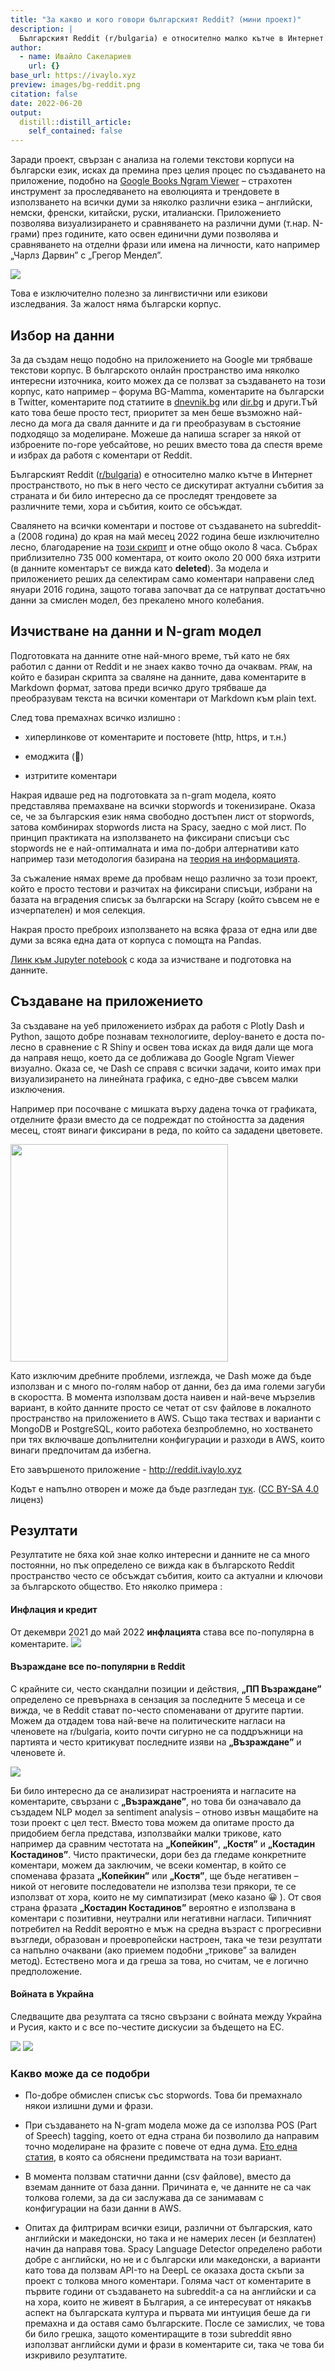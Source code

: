 ```yaml
---
title: "За какво и кого говори българският Reddit? (мини проект)"
description: |
  Българският Reddit (r/bulgaria) е относително малко кътче в Интернет пространството, но пък в него често се дискутират актуални събития за страната и би било интересно да се проследят трендовете за различните теми, хора и събития, които се обсъждат. 
author:
  - name: Ивайло Сакелариев
    url: {}
base_url: https://ivaylo.xyz
preview: images/bg-reddit.png
citation: false
date: 2022-06-20
output:
  distill::distill_article:
    self_contained: false
---
```


Заради проект, свързан с анализа на големи текстови корпуси на български език, исках да премина през целия процес по създаването на приложение, подобно на [Google Books Ngram Viewer](https://books.google.com/ngrams) -- страхотен инструмент за проследяването на еволюцията и трендовете в използването на всички думи за няколко различни езика -- английски, немски, френски, китайски, руски, италиански. Приложението позволява визуализирането и сравняването на различни думи (т.нар. N-грами) през годините, като освен единични думи позволява и сравняването на отделни фрази или имена на личности, като например „Чарлз Дарвин" с „Грегор Мендел".

![](images/Screenshot%202022-06-12%20at%2016.55.28.png)

Това е изключително полезно за лингвистични или езикови изследвания. За жалост няма български корпус.

## Избор на данни

За да създам нещо подобно на приложението на Google ми трябваше текстови корпус. В българското онлайн пространство има няколко интересни източника, които можех да се ползват за създаването на този корпус, като например – форума BG-Mamma, коментарите на български в Twitter, коментарите под статиите в [dnevnik.bg](http://dnevnik.bg) или [dir.bg](http://dir.bg) и други.Tъй като това беше просто тест, приоритет за мен беше възможно най-лесно да мога да сваля данните и да ги преобразувам в състояние подходящо за моделиране. Можеше да напиша scraper за някой от изброените по-горе уебсайтове, но реших вместо това да спестя време и избрах да работя с коментари от Reddit.

Българският Reddit ([r/bulgaria](https://www.reddit.com/r/bulgaria/)) е относително малко кътче в Интернет пространството, но пък в него често се дискутират актуални събития за страната и би било интересно да се проследят трендовете за различните теми, хора и събития, които се обсъждат.

Свалянето на всички коментари и постове от създаването на subreddit-a (2008 година) до края на май месец 2022 година беше изключително лесно, благодарение на [този скрипт](https://github.com/pistocop/subreddit-comments-dl) и отне общо около 8 часа. Събрах приблизително 735 000 коментара, от които около 20 000 бяха изтрити (в данните коментарът се вижда като **deleted**). За модела и приложението реших да селектирам само коментари направени след януари 2016 година, защото тогава започват да се натрупват достатъчно данни за смислен модел, без прекалено много колебания.

## Изчистване на данни и N-gram модел

Подготовката на данните отне най-много време, тъй като не бях работил с данни от Reddit и не знаех какво точно да очаквам. `PRAW`, на който е базиран скрипта за сваляне на данните, дава коментарите в Markdown формат, затова преди всичко друго трябваше да преобразувам текста на всички коментари от Markdown към plain text.

След това премахнах всичко излишно :

-   хиперлинкове от коментарите и постовете (http, https, и т.н.)

-   емоджита (🥸)

-   изтритите коментари

Накрая идваше ред на подготовката за n-gram модела, която представлява премахване на всички stopwords и токенизиране. Оказа се, че за българския език няма свободно достъпен лист от stopwords, затова комбинирах stopwords листа на Spacy, заедно с мой лист. По принцип практиката на използването на фиксирани списъци със stopwords не е най-оптималната и има по-добри алтернативи като например тази методология базирана на [теория на информацията](https://amaral.northwestern.edu/media/publication_pdfs/s42256-019-0112-6.pdf).

За съжаление нямах време да пробвам нещо различно за този проект, който е просто тестови и разчитах на фиксирани списъци, избрани на базата на вградения списък за български на Scrapy (който съвсем не е изчерпателен) и моя селекция.

Накрая просто преброих използването на всяка фраза от една или две думи за всяка една дата от корпуса с помощта на Pandas.

[Линк към Jupyter notebook](https://github.com/sakelariev/bg-reddit/blob/main/clean_transform_data.ipynb) с кода за изчистване и подготовка на данните.

## Създаване на приложението

За създаване на уеб приложението избрах да работя с Plotly Dash и Python, защото добре познавам технологиите, deploy-ването е доста по-лесно в сравнение с R Shiny и освен това исках да видя дали ще мога да направя нещо, което да се доближава до Google Ngram Viewer визуално. Оказа се, че Dash се справя с всички задачи, които имах при визуализирането на линейната графика, с едно-две съвсем малки изключения.

Например при посочване с мишката върху дадена точка от графиката, отделните фрази вместо да се подреждат по стойността за дадения месец, стоят винаги фиксирани в реда, по който са зададени цветовете.

![](images/Screenshot%202022-06-12%20at%2018.39.06.png){width="348"}

Като изключим дребните проблеми, изглежда, че Dash може да бъде използван и с много по-голям набор от данни, без да има големи загуби в скоростта. В момента използвам доста наивен и най-вече мързелив вариант, в който данните просто се четат от csv файлове в локалното пространство на приложението в AWS. Също така тествах и варианти с MongoDB и PostgreSQL, които работеха безпроблемно, но хостването при тях включваше допълнителни конфигурации и разходи в AWS, които винаги предпочитам да избегна.

Ето завършеното приложение - <http://reddit.ivaylo.xyz>

Кодът е напълно отворен и може да бъде разгледан [тук](https://github.com/sakelariev/bg-reddit). ([CC BY-SA 4.0](https://creativecommons.org/licenses/by-sa/4.0/) лиценз)

## Резултати

Резултатите не бяха кой знае колко интересни и данните не са много постоянни, но пък определено се вижда как в българското Reddit пространство често се обсъждат събития, които са актуални и ключови за българското общество. Ето няколко примера :

#### **Инфлация и кредит**

От декември 2021 до май 2022 **инфлацията** става все по-популярна в коментарите. ![](images/Screenshot%202022-06-12%20at%2017.32.44.png)

#### **Възраждане все по-популярни в Reddit**

С крайните си, често скандални позиции и действия, **„ПП Възраждане"** определено се превърнаха в сензация за последните 5 месеца и се вижда, че в Reddit стават по-често споменавани от другите партии. Можем да отдадем това най-вече на политическите нагласи на членовете на r/bulgaria, които почти сигурно не са поддръжници на партията и често критикуват последните изяви на **„Възраждане"** и членовете ѝ.

![](images/Screenshot%202022-06-12%20at%2017.47.13.png)

Би било интересно да се анализират настроенията и нагласите на коментарите, свързани с **„Възраждане"**, но това би означавало да създадем NLP модел за sentiment analysis – отново извън мащабите на този проект с цел тест. Вместо това можем да опитаме просто да придобием бегла представа, използвайки малки трикове, като например да сравним честотата на **„Копейкин"**, **„Костя"** и **„Костадин Костадинов"**. Чисто практически, дори без да гледаме конкретните коментари, можем да заключим, че всеки коментар, в който се споменава фразата **„Копейкин"** или **„Костя"**, ще бъде негативен – никой от неговите последователи не използва тези прякори, те се използват от хора, които не му симпатизират (меко казано 😀 ). От своя страна фразата **„Костадин Костадинов"** вероятно е използвана в коментари с позитивни, неутрални или негативни нагласи. Типичният потребител на Reddit вероятно е мъж на средна възраст с прогресивни възгледи, образован и проевропейски настроен, така че тези резултати са напълно очаквани (ако приемем подобни „трикове" за валиден метод). Естествено мога и да греша за това, но считам, че е логично предположение.

#### **Войната в Украйна**

Следващите два резултата са тясно свързани с войната между Украйна и Русия, както и с все по-честите дискусии за бъдещето на ЕС.

![](images/Screenshot%202022-06-12%20at%2017.33.27.png) ![](images/Screenshot%202022-06-12%20at%2017.34.33.png)

### Какво може да се подобри

-   По-добре обмислен списък със stopwords. Това би премахнало някои излишни думи и фрази.

-   При създаването на N-gram модела може да се използва POS (Part of Speech) tagging, което от една страна би позволило да направим точно моделиране на фразите с повече от една дума. [Ето една статия](https://medium.com/reputation-com-datascience-blog/keywords-extraction-with-ngram-and-modified-skip-gram-based-on-spacy-14e5625fce23), в която са обяснени предимствата на този вариант.

-   В момента ползвам статични данни (csv файлове), вместо да вземам данните от база данни. Причината е, че данните не са чак толкова големи, за да си заслужава да се занимавам с конфигурации на бази данни в AWS.

-   Опитах да филтрирам всички езици, различни от българския, като английски и македонски, но така и не намерих лесен (и безплатен) начин да направя това. Spacy Language Detector определено работи добре с английски, но не и с български или македонски, а варианти като това да ползвам API-то на DeepL се оказаха доста скъпи за проект с толкова много коментари. Голяма част от коментарите в първите години от създаването на subreddit-a са на английски и са на хора, които не живеят в България, а се интересуват от някакъв аспект на българската култура и първата ми интуиция беше да ги премахна и да оставя само българските. После се замислих, че това би било грешка, защото коментиращите в този subreddit явно използват английски думи и фрази в коментарите си, така че това би изкривило резултатите.
